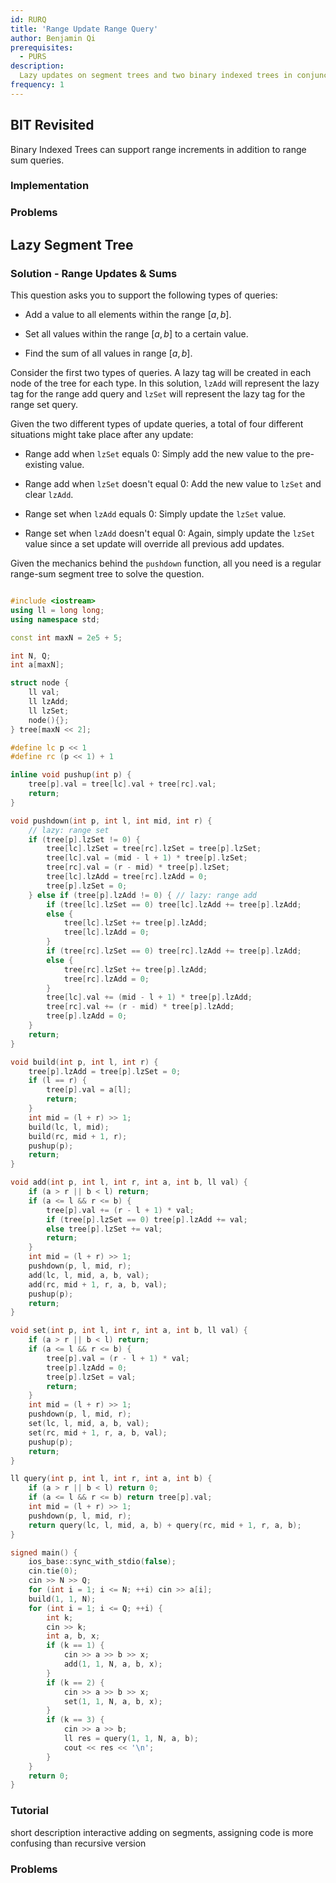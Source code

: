 ```yaml
---
id: RURQ
title: 'Range Update Range Query'
author: Benjamin Qi
prerequisites:
  - PURS
description:
  Lazy updates on segment trees and two binary indexed trees in conjunction.
frequency: 1
---
```


## BIT Revisited

<FocusProblem problem="bitSample" />

Binary Indexed Trees can support range increments in addition to range sum
queries.

<Resources>
	<Resource
		source="GFG"
		title="Range Update Point Query"
		url="binary-indexed-tree-range-updates-point-queries/"
	 />
	<Resource
		source="GFG"
		title="Range Update Range Query"
		url="binary-indexed-tree-range-update-range-queries/"
	 />
	<Resource
		source="bmerry"
		title="Interval Trees"
		url="https://saco-evaluator.org.za/presentations/2014%20Camp%202/Interval%20Trees%20(Bruce%20Merry).pdf#page=36"
		starred
	 />
</Resources>

### Implementation

<Resources>
	<Resource
		source="Benq"
		title="BITrange"
		url="https://github.com/bqi343/USACO/blob/master/Implementations/content/data-structures/1D%20Range%20Queries%20(9.2)/BITrange.h"
	/>
</Resources>

<IncompleteSection />

### Problems

<Problems problems="bitProb" />

## Lazy Segment Tree

<FocusProblem problem="lazySample" />

### Solution - Range Updates & Sums

<Spoiler title="Solution">

This question asks you to support the following types of queries:

- Add a value to all elements within the range $[a,b]$.

- Set all values within the range $[a,b]$ to a certain value.

- Find the sum of all values in range $[a,b]$.

Consider the first two types of queries. A lazy tag will be created in each node
of the tree for each type. In this solution, $\texttt{lzAdd}$ will represent the
lazy tag for the range add query and $\texttt{lzSet}$ will represent the lazy
tag for the range set query.

Given the two different types of update queries, a total of four different
situations might take place after any update:

- Range add when $\texttt{lzSet}$ equals 0: Simply add the new value to the
  pre-existing value.

- Range add when $\texttt{lzSet}$ doesn't equal 0: Add the new value to
  $\texttt{lzSet}$ and clear $\texttt{lzAdd}$.

- Range set when $\texttt{lzAdd}$ equals 0: Simply update the $\texttt{lzSet}$
  value.

- Range set when $\texttt{lzAdd}$ doesn't equal 0: Again, simply update the
  $\texttt{lzSet}$ value since a set update will override all previous add
  updates.

Given the mechanics behind the `pushdown` function, all you need is a regular
range-sum segment tree to solve the question.

```cpp

#include <iostream>
using ll = long long;
using namespace std;

const int maxN = 2e5 + 5;

int N, Q;
int a[maxN];

struct node {
	ll val;
	ll lzAdd;
	ll lzSet;
	node(){};
} tree[maxN << 2];

#define lc p << 1
#define rc (p << 1) + 1

inline void pushup(int p) {
	tree[p].val = tree[lc].val + tree[rc].val;
	return;
}

void pushdown(int p, int l, int mid, int r) {
	// lazy: range set
	if (tree[p].lzSet != 0) {
		tree[lc].lzSet = tree[rc].lzSet = tree[p].lzSet;
		tree[lc].val = (mid - l + 1) * tree[p].lzSet;
		tree[rc].val = (r - mid) * tree[p].lzSet;
		tree[lc].lzAdd = tree[rc].lzAdd = 0;
		tree[p].lzSet = 0;
	} else if (tree[p].lzAdd != 0) { // lazy: range add
		if (tree[lc].lzSet == 0) tree[lc].lzAdd += tree[p].lzAdd;
		else {
			tree[lc].lzSet += tree[p].lzAdd;
			tree[lc].lzAdd = 0;
		}
		if (tree[rc].lzSet == 0) tree[rc].lzAdd += tree[p].lzAdd;
		else {
			tree[rc].lzSet += tree[p].lzAdd;
			tree[rc].lzAdd = 0;
		}
		tree[lc].val += (mid - l + 1) * tree[p].lzAdd;
		tree[rc].val += (r - mid) * tree[p].lzAdd;
		tree[p].lzAdd = 0;
	}
	return;
}

void build(int p, int l, int r) {
	tree[p].lzAdd = tree[p].lzSet = 0;
	if (l == r) {
		tree[p].val = a[l];
		return;
	}
	int mid = (l + r) >> 1;
	build(lc, l, mid);
	build(rc, mid + 1, r);
	pushup(p);
	return;
}

void add(int p, int l, int r, int a, int b, ll val) {
	if (a > r || b < l) return;
	if (a <= l && r <= b) {
		tree[p].val += (r - l + 1) * val;
		if (tree[p].lzSet == 0) tree[p].lzAdd += val;
		else tree[p].lzSet += val;
		return;
	}
	int mid = (l + r) >> 1;
	pushdown(p, l, mid, r);
	add(lc, l, mid, a, b, val);
	add(rc, mid + 1, r, a, b, val);
	pushup(p);
	return;
}

void set(int p, int l, int r, int a, int b, ll val) {
	if (a > r || b < l) return;
	if (a <= l && r <= b) {
		tree[p].val = (r - l + 1) * val;
		tree[p].lzAdd = 0;
		tree[p].lzSet = val;
		return;
	}
	int mid = (l + r) >> 1;
	pushdown(p, l, mid, r);
	set(lc, l, mid, a, b, val);
	set(rc, mid + 1, r, a, b, val);
	pushup(p);
	return;
}

ll query(int p, int l, int r, int a, int b) {
	if (a > r || b < l) return 0;
	if (a <= l && r <= b) return tree[p].val;
	int mid = (l + r) >> 1;
	pushdown(p, l, mid, r);
	return query(lc, l, mid, a, b) + query(rc, mid + 1, r, a, b);
}

signed main() {
	ios_base::sync_with_stdio(false);
	cin.tie(0);
	cin >> N >> Q;
	for (int i = 1; i <= N; ++i) cin >> a[i];
	build(1, 1, N);
	for (int i = 1; i <= Q; ++i) {
		int k;
		cin >> k;
		int a, b, x;
		if (k == 1) {
			cin >> a >> b >> x;
			add(1, 1, N, a, b, x);
		}
		if (k == 2) {
			cin >> a >> b >> x;
			set(1, 1, N, a, b, x);
		}
		if (k == 3) {
			cin >> a >> b;
			ll res = query(1, 1, N, a, b);
			cout << res << '\n';
		}
	}
	return 0;
}
```

</Spoiler>

### Tutorial

<Resources>
	<Resource
		source="CF EDU"
		title="Segment Tree Pt 2"
		url="https://codeforces.com/edu/course/2/lesson/5"
		starred
	 />
	<Resource source="CPH" title="28.1 - Segment Trees Revisited" starred>
		short description
	</Resource>
	<Resource source="CSA" title="Segment Trees" url="segment_trees" starred>
		interactive
	</Resource>
	<Resource
		source="cp-algo"
		title="Segment Tree"
		url="data_structures/segment_tree.html"
		starred
	>
		adding on segments, assigning
	</Resource>
	<Resource source="CF" title="Efficient and easy segment trees" url="18051">
		code is more confusing than recursive version
	</Resource>
</Resources>

### Problems

<Problems problems="lazySegTree" />
